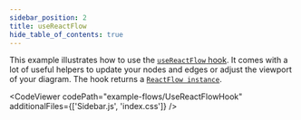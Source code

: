 ```yaml
---
sidebar_position: 2
title: useReactFlow
hide_table_of_contents: true
---
```



This example illustrates how to use the [`useReactFlow` hook](/docs/api/hooks/use-react-flow/). It comes with a lot of useful helpers to update your nodes and edges or adjust the viewport of your diagram. The hook returns a [`ReactFlow instance`](/docs/api/react-flow-instance/).

<CodeViewer
  codePath="example-flows/UseReactFlowHook"
  additionalFiles={['Sidebar.js', 'index.css']}
/>
